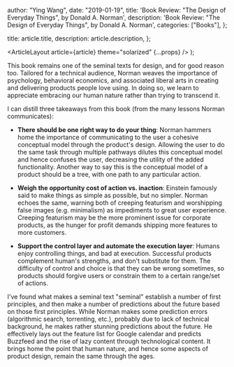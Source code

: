 
  author: "Ying Wang",
  date: "2019-01-19",
  title: 'Book Review: "The Design of Everyday Things", by Donald A. Norman',
  description:
    'Book Review: "The Design of Everyday Things", by Donald A. Norman',
  categories: ["Books"],
};

  title: article.title,
  description: article.description,
};

  <ArticleLayout article={article} theme="solarized" {...props} />
);

This book remains one of the seminal texts for design, and for good reason too.
Tailored for a technical audience, Norman weaves the importance of psychology,
behavioral economics, and associated liberal arts in creating and delivering
products people love using. In doing so, we learn to appreciate embracing our
human nature rather than trying to transcend it.

I can distill three takeaways from this book (from the many lessons Norman
communicates):

- **There should be one right way to do your thing**: Norman hammers home the
  importance of communicating to the user a cohesive conceptual model through
  the product's design. Allowing the user to do the same task through multiple
  pathways dilutes this conceptual model and hence confuses the user, decreasing
  the utility of the added functionality. Another way to say this is the
  conceptual model of a product should be a tree, with one path to any
  particular action.

- **Weigh the opportunity cost of action vs. inaction**: Einstein famously said
  to make things as simple as possible, but no simpler. Norman echoes the same,
  warning both of creeping featurism and worshipping false images (e.g.
  minimalism) as impediments to great user experience. Creeping featurism may be
  the more prominent issue for corporate products, as the hunger for profit
  demands shipping more features to more customers.

- **Support the control layer and automate the execution layer**: Humans enjoy
  controlling things, and bad at execution. Successful products complement
  human's strengths, and don't substitute for them. The difficulty of control
  and choice is that they can be wrong sometimes, so products should forgive
  users or constrain them to a certain range/set of actions.

I've found what makes a seminal text "seminal" establish a number of first
principles, and then make a number of predictions about the future based on
those first principles. While Norman makes some prediction errors (algorithmic
search, torrenting, etc.), probably due to lack of technical background, he
makes rather stunning predictions about the future. He effectively lays out the
feature list for Google calendar and predicts Buzzfeed and the rise of lazy
content through technological content. It brings home the point that human
nature, and hence some aspects of product design, remain the same through the
ages.
